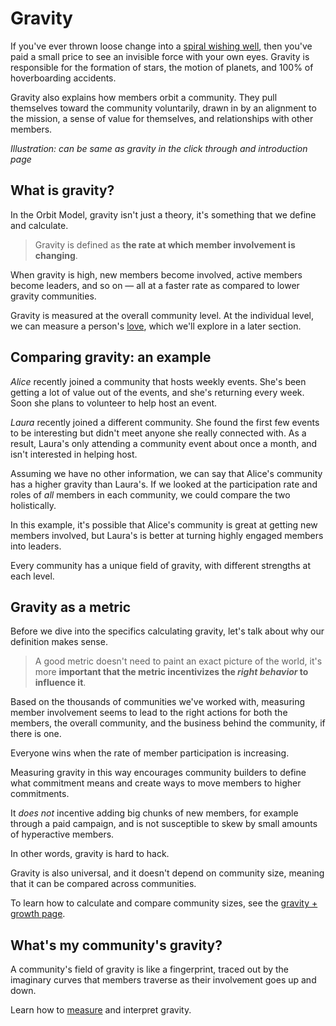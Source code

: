 # Gravity

If you've ever thrown loose change into a [spiral wishing
well](https://www.spiralwishingwells.com/), then you've paid a small price to
see an invisible force with your own eyes. Gravity is responsible for the
formation of stars, the motion of planets, and 100% of hoverboarding accidents.

Gravity also explains how members orbit a community. They pull themselves toward
the community voluntarily, drawn in by an alignment to the mission, a sense of
value for themselves, and relationships with other members.

_Illustration: can be same as gravity in the click through and introduction page_

<div className="flex justify-center space-x-8 mx-auto py-8">
  <FontAwesomeIcon
    icon="traffic-cone"
    flip="vertical"
    className="text-[150px]"
  />
</div>

## What is gravity?

In the Orbit Model, gravity isn't just a theory, it's something that we define
and calculate. 

> Gravity is defined as **the rate at which member involvement is
changing**. 

When gravity is high, new members become involved, active members become leaders, and so on — all at a faster rate as compared to lower gravity communities. 

Gravity is measured at the overall community level. At the individual level, we can measure a person's [love](/love), which we'll explore in a later section. 

## Comparing gravity: an example

*Alice* recently joined a community that hosts weekly events. She's been
getting a lot of value out of the events, and she's returning every week.
Soon she plans to volunteer to help host an event.

*Laura* recently joined a different community. She found the first few events to
be interesting but didn't meet anyone she really connected with. As a result,
Laura's only attending a community event about once a month, and isn't interested in helping host. 

Assuming we have no other information, we can say that Alice's community has a
higher gravity than Laura's. If we looked at the participation rate and roles of
_all_ members in each community, we could compare the two holistically. 

In this example, it's possible that Alice's community is great at getting new members involved, but Laura's is better at turning highly engaged members into leaders. 

Every community has a unique field of gravity, with different strengths at each level.


## Gravity as a metric 

Before we dive into the specifics calculating gravity, let's talk about why our definition makes sense.

> A good metric doesn't need to paint an exact picture of the world, it's more
**important that the metric incentivizes the *right behavior* to influence it**. 

Based on the thousands of communities we've worked with, measuring member involvement seems to lead to the right actions for both the members, the overall community, and the business behind the community, if there is one. 

Everyone wins when the rate of member participation is increasing. 

Measuring gravity in this way encourages community builders to define what commitment means and create ways to move members to higher commitments. 

It *does not* incentive adding big chunks of new members, for example through a paid campaign, and is not susceptible to skew by small amounts of hyperactive members. 

In other words, gravity is hard to hack. 

Gravity is also universal, and it doesn't depend on community size, meaning that it can be compared across communities. 

To learn how to calculate
and compare community sizes, see the [gravity + growth page](/gravity/growth).

## What's my community's gravity?

A community's field of gravity is like a fingerprint, traced out by the
imaginary curves that members traverse as their involvement goes up and down.

Learn how to [measure](/gravity/measure) and interpret gravity.

